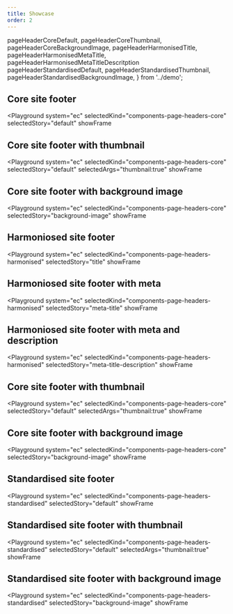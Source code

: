 ```yaml
---
title: Showcase
order: 2
---
```



  pageHeaderCoreDefault,
  pageHeaderCoreThumbnail,
  pageHeaderCoreBackgroundImage,
  pageHeaderHarmonisedTitle,
  pageHeaderHarmonisedMetaTitle,
  pageHeaderHarmonisedMetaTitleDescritption
  pageHeaderStandardisedDefault,
  pageHeaderStandardisedThumbnail,
  pageHeaderStandardisedBackgroundImage,
} from '../demo';

## Core site footer

<Playground
  system="ec"
  selectedKind="components-page-headers-core"
  selectedStory="default"
  showFrame
>
  <Html markup={pageHeaderCoreDefault} />
</Playground>

## Core site footer with thumbnail

<Playground
  system="ec"
  selectedKind="components-page-headers-core"
  selectedStory="default"
  selectedArgs="thumbnail:true"
  showFrame
>
  <Html markup={pageHeaderCoreThumbnail} />
</Playground>

## Core site footer with background image

<Playground
  system="ec"
  selectedKind="components-page-headers-core"
  selectedStory="background-image"
  showFrame
>
  <Html markup={pageHeaderCoreBackgroundImage} />
</Playground>

## Harmoniosed site footer

<Playground
  system="ec"
  selectedKind="components-page-headers-harmonised"
  selectedStory="title"
  showFrame
>
  <Html markup={pageHeaderHarmonisedTitle} />
</Playground>

## Harmoniosed site footer with meta

<Playground
  system="ec"
  selectedKind="components-page-headers-harmonised"
  selectedStory="meta-title"
  showFrame
>
  <Html markup={pageHeaderHarmonisedMetaTitle} />
</Playground>

## Harmoniosed site footer with meta and description

<Playground
  system="ec"
  selectedKind="components-page-headers-harmonised"
  selectedStory="meta-title-description"
  showFrame
>
  <Html markup={pageHeaderHarmonisedMetaTitleDescription} />
</Playground>

## Core site footer with thumbnail

<Playground
  system="ec"
  selectedKind="components-page-headers-core"
  selectedStory="default"
  selectedArgs="thumbnail:true"
  showFrame
>
  <Html markup={pageHeaderCoreThumbnail} />
</Playground>

## Core site footer with background image

<Playground
  system="ec"
  selectedKind="components-page-headers-core"
  selectedStory="background-image"
  showFrame
>
  <Html markup={pageHeaderCoreBackgroundImage} />
</Playground>

## Standardised site footer

<Playground
  system="ec"
  selectedKind="components-page-headers-standardised"
  selectedStory="default"
  showFrame
>
  <Html markup={pageHeaderStandardisedDefault} />
</Playground>

## Standardised site footer with thumbnail

<Playground
  system="ec"
  selectedKind="components-page-headers-standardised"
  selectedStory="default"
  selectedArgs="thumbnail:true"
  showFrame
>
  <Html markup={pageHeaderStandardisedThumbnail} />
</Playground>

## Standardised site footer with background image

<Playground
  system="ec"
  selectedKind="components-page-headers-standardised"
  selectedStory="background-image"
  showFrame
>
  <Html markup={pageHeaderStandardisedBackgroundImage} />
</Playground>
